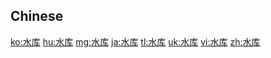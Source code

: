 {{also|水庫}}
==Chinese==
{{zh-see|水庫}}

[[ko:水库]]
[[hu:水库]]
[[mg:水库]]
[[ja:水库]]
[[tl:水库]]
[[uk:水库]]
[[vi:水库]]
[[zh:水库]]